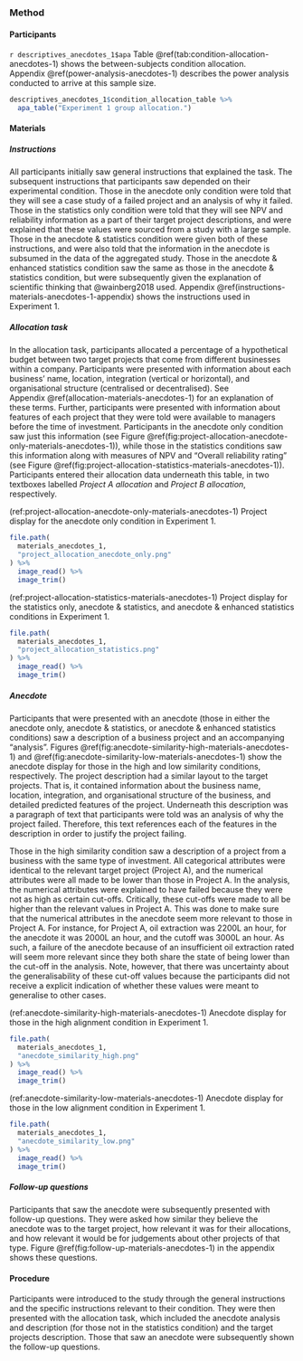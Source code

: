 ### Method {#method-anecdotes-1}

#### Participants

`r descriptives_anecdotes_1$apa` Table \@ref(tab:condition-allocation-anecdotes-1)
shows the between-subjects condition allocation.
Appendix \@ref(power-analysis-anecdotes-1) describes the power analysis
conducted to arrive at this sample size.

```r
descriptives_anecdotes_1$condition_allocation_table %>%
  apa_table("Experiment 1 group allocation.")
```

#### Materials {#materials-anecdotes-1}

##### Instructions

All participants initially saw general instructions that explained the task. The
subsequent instructions that participants saw depended on their experimental
condition. Those in the anecdote only condition were told that they will see a
case study of a failed project and an analysis of why it failed. Those in the
statistics only condition were told that they will see NPV and reliability
information as a part of their target project descriptions, and were explained
that these values were sourced from a study with a large sample. Those in the
anecdote & statistics condition were given both of these instructions, and were
also told that the information in the anecdote is subsumed in the data of the
aggregated study. Those in the anecdote & enhanced statistics condition saw the
same as those in the anecdote & statistics condition, but were subsequently
given the explanation of scientific thinking that @wainberg2018 used.
Appendix \@ref(instructions-materials-anecdotes-1-appendix) shows the
instructions used in Experiment 1.

##### Allocation task

In the allocation task, participants allocated a percentage of a hypothetical
budget between two target projects that come from different businesses within a
company. Participants were presented with information about each business' name,
location, integration (vertical or horizontal), and organisational structure
(centralised or decentralised). See
Appendix \@ref(allocation-materials-anecdotes-1) for an explanation of these
terms. Further, participants were presented with information about features of
each project that they were told were available to managers before the time of
investment. Participants in the anecdote only condition saw just this
information (see
Figure \@ref(fig:project-allocation-anecdote-only-materials-anecdotes-1)), while
those in the statistics conditions saw this information along with measures of
NPV and "Overall reliability rating" (see
Figure \@ref(fig:project-allocation-statistics-materials-anecdotes-1)).
Participants entered their allocation data underneath this table, in two
textboxes labelled *Project A allocation* and *Project B allocation*,
respectively.

(ref:project-allocation-anecdote-only-materials-anecdotes-1) Project display for the anecdote only condition in Experiment 1.

```r
file.path(
  materials_anecdotes_1,
  "project_allocation_anecdote_only.png"
) %>%
  image_read() %>%
  image_trim()
```

(ref:project-allocation-statistics-materials-anecdotes-1) Project display for the statistics only, anecdote & statistics, and anecdote & enhanced statistics conditions in Experiment 1.

```r
file.path(
  materials_anecdotes_1,
  "project_allocation_statistics.png"
) %>%
  image_read() %>%
  image_trim()
```

##### Anecdote

Participants that were presented with an anecdote (those in either the anecdote
only, anecdote & statistics, or anecdote & enhanced statistics conditions) saw a
description of a business project and an accompanying "analysis".
Figures \@ref(fig:anecdote-similarity-high-materials-anecdotes-1)
and \@ref(fig:anecdote-similarity-low-materials-anecdotes-1) show the anecdote
display for those in the high and low similarity conditions, respectively. The
project description had a similar layout to the target projects. That is, it
contained information about the business name, location, integration, and
organisational structure of the business, and detailed predicted features of the
project. Underneath this description was a paragraph of text that participants
were told was an analysis of why the project failed. Therefore, this text
references each of the features in the description in order to justify the
project failing.

Those in the high similarity condition saw a description of a project from a
business with the same type of investment. All categorical attributes were
identical to the relevant target project (Project A), and the numerical
attributes were all made to be lower than those in Project A. In the analysis,
the numerical attributes were explained to have failed because they were not as
high as certain cut-offs. Critically, these cut-offs were made to all be higher
than the relevant values in Project A. This was done to make sure that the
numerical attributes in the anecdote seem more relevant to those in Project A.
For instance, for Project A, oil extraction was 2200L an hour, for the anecdote
it was 2000L an hour, and the cutoff was 3000L an hour. As such, a failure of
the anecdote because of an insufficient oil extraction rated will seem more
relevant since they both share the state of being lower than the cut-off in the
analysis. Note, however, that there was uncertainty about the generalisability
of these cut-off values because the participants did not receive a explicit
indication of whether these values were meant to generalise to other cases.

(ref:anecdote-similarity-high-materials-anecdotes-1) Anecdote display for those in the high alignment condition in Experiment 1.

```r
file.path(
  materials_anecdotes_1,
  "anecdote_similarity_high.png"
) %>%
  image_read() %>%
  image_trim()
```

(ref:anecdote-similarity-low-materials-anecdotes-1) Anecdote display for those in the low alignment condition in Experiment 1.

```r
file.path(
  materials_anecdotes_1,
  "anecdote_similarity_low.png"
) %>%
  image_read() %>%
  image_trim()
```

##### Follow-up questions

Participants that saw the anecdote were subsequently presented with follow-up
questions. They were asked how similar they believe the anecdote was to the
target project, how relevant it was for their allocations, and how relevant it
would be for judgements about other projects of that type.
Figure \@ref(fig:follow-up-materials-anecdotes-1) in the appendix shows these
questions.

#### Procedure

Participants were introduced to the study through the general instructions and
the specific instructions relevant to their condition. They were then presented
with the allocation task, which included the anecdote analysis and description
(for those not in the statistics condition) and the target projects description.
Those that saw an anecdote were subsequently shown the follow-up questions.
